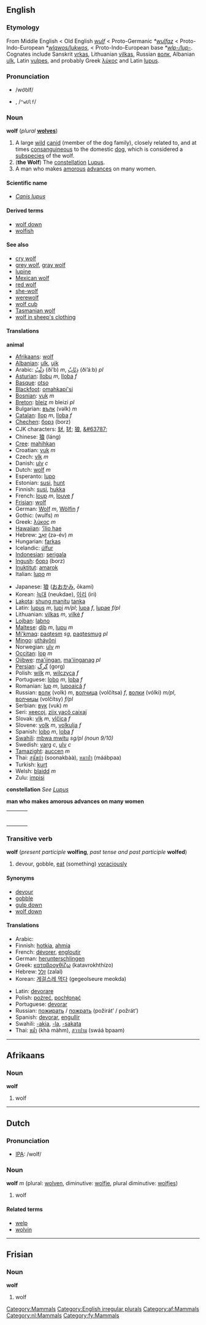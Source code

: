 {{wikipedia}}
==English==
[[Category:Mammals]]

=== Etymology ===
From Middle English < Old English ''[[wulf]]'' < Proto-Germanic ''*[[wulfaz]]'' < Proto-Indo-European ''*[[wlqwos/lukwos]]'', < Proto-Indo-European base ''*[[wlp-/lup-]]''. Cognates include Sanskrit [[vrkas]], Lithuanian [[vilkas]], Russian [[волк]], Albanian [[ulk]], Latin [[vulpes]], and probably Greek [[λύκος]] and Latin [[lupus]].

=== Pronunciation ===
*/wo͝olf/
*{{IPA|[ˈwʊɫf]}}, /<tt>"wUlf</tt>/
*:{{IPAchar|[[Rhymes:English:-ʊlf|Rhymes: -ʊlf]]}}

=== Noun ===
'''wolf''' (''plural'' '''[[wolves]]''')
#A large [[wild]] [[canid]] (member of the dog family), closely related to, and at times [[consanguineous]] to the domestic [[dog]], which is considered a [[subspecies]] of the wolf.
#('''the Wolf''') The [[constellation]] [[w:Lupus|Lupus]].
#A man who makes [[amorous]] [[advance]]s on many women.

====Scientific name====
*''[[Canis lupus]]''

====Derived terms====
*[[wolf down]]
*[[wolfish]]

====See also====
*[[cry wolf]]
*[[grey wolf]], [[gray wolf]]
*[[lupine]]
*[[Mexican wolf]]
*[[red wolf]]
*[[she-wolf]]
*[[werewolf]]
*[[wolf cub]]
*[[Tasmanian wolf]]
*[[wolf in sheep's clothing]]

====Translations====
'''animal'''
{{top}}
<!--Languages from A to I go here-->
*[[Afrikaans]]: [[wolf#Afrikaans|wolf]]
*[[Albanian]]: [[ulk]], [[ujk]]
*Arabic: [[ذئب|ذِئْبٌ]] (ði’b) ''m'', [[ذئاب|ذِئَابٌ]] (ði’áːb) ''pl''
*[[Asturian]]: [[llobu]] ''m'', [[lloba]] ''f''
*[[Basque]]: [[otso]]
*[[Blackfoot]]: [[omahkapi'si]]
*[[Bosnian]]: [[vuk]] ''m''
*[[Breton]]: [[bleiz]] ''m'' bleizi ''pl''
*Bulgarian: [[вълк]] (vəlk) ''m''
*[[Catalan]]: [[llop]] ''m'', [[lloba]] ''f''
*[[Chechen]]: [[борз]] (borz)
*CJK characters: [[豺]], [[犲]]; [[狼]], [[&#63787;]]
*Chinese: [[狼]] (láng)
*[[Cree]]: [[mahihkan]]
*Croatian: [[vuk]] ''m''
*Czech: [[vlk]] ''m''
*Danish: [[ulv]] ''c''
*Dutch: [[wolf#Dutch|wolf]] ''m''
*Esperanto: [[lupo]]
*Estonian: [[susi]], [[hunt]]
*Finnish: [[susi]], [[hukka]]
*French: [[loup]] ''m'', [[louve]] ''f''
*[[Frisian]]: [[wolf#Frisian|wolf]]
*German: [[Wolf#German|Wolf]] ''m'', [[Wölfin]] ''f''
*Gothic: (wulfs) ''m''
*Greek: [[λύκος]] ''m''
*[[Hawaiian]]: [[‘īlio hae]]
*Hebrew: [[זאב|זְאֵב]] (zə-év) ''m''
*Hungarian: [[farkas]]
*Icelandic: [[úlfur]]
*[[Indonesian]]: [[serigala]]
*[[Ingush]]: [[борз]] (borz)
*[[Inuktitut]]: [[amarok]]
*Italian: [[lupo]] ''m''
{{mid}}
<!--Languages from J to Z go here-->
*Japanese: [[狼]] ([[おおかみ]], ōkami)
*Korean: [[늑대]] (neukdae), [[이리]] (iri)
*[[Lakota]]: [[shung manitu]] [[tanka]]
*Latin: [[lupus]] ''m'', [[lupi]] ''m/pl''; [[lupa]] ''f'', [[lupae]] ''f/pl''
*Lithuanian: [[vilkas]] ''m'', [[vilkė]] ''f''
*[[Lojban]]: [[labno]]
*[[Maltese]]: [[dib]] ''m'', [[lupu]] ''m''
*[[Mi'kmaq]]: [[paqtesm]] ''sg'', [[paqtesmug]] ''pl''
*[[Mingo]]: [[utháyôni]]
*Norwegian: [[ulv]] ''m''
*[[Occitan]]: [[lop#Occitan|lop]] ''m''
*[[Ojibwe]]: [[ma'iingan]], [[ma'iinganag]] ''pl''
*[[Persian]]: [[گرگ]] (gorg)
*Polish: [[wilk]] ''m'', [[wilczyca]] ''f''
*Portuguese: [[lobo]] ''m'', [[loba]] ''f''
*Romanian: [[lup]] ''m'', [[lupoaică]] ''f''
*Russian: [[волк]] (volk) ''m'', [[волчица]] (volčítsa) ''f'', [[волки]] (vólki) ''m/pl'', [[волчицы]] (volčítsy) ''f/pl''
*Serbian: [[вук]] (vuk) ''m''
*Seri: [[xeecoj]], [[ziix yacö caixaj]]
*Slovak: [[vlk#Slovak|vlk]] ''m'', [[vlčica#Slovak|vlčica]] ''f''
*Slovene: [[volk]] ''m'', [[volkulja]] ''f''
*Spanish: [[lobo]] ''m'', [[loba]] ''f''
*[[Swahili]]: [[mbwa mwitu]] ''sg/pl (noun 9/10)''
*Swedish: [[varg]] ''c'', [[ulv]] ''c''
*[[Tamazight]]: [[auccen]] ''m''
*Thai: [[สุนัขบ้า]] (soonakbàà), [[หมาป่า]] (máábpaa)
*Turkish: [[kurt]]
*Welsh: [[blaidd]] ''m''
*Zulu: [[impisi]]
{{bottom}}

'''constellation'''
''See [[Lupus]]''

'''man who makes amorous advances on many women'''
{| border=0  width=100%
|-
|bgcolor="#FFFFE0" valign=top width=48%|
{|
|}
| width=1% |
|bgcolor="#FFFFE0" valign=top width=48%|
{|
|}
|}

===Transitive verb===
'''wolf''' (''present participle'' '''wolfing''', ''past tense and past participle'' '''wolfed''')

# devour, gobble, [[eat]] (something) [[voraciously]]

====Synonyms====
*[[devour]]
*[[gobble]]
*[[gulp down]]
*[[wolf down]]

====Translations====
{{top}}
*Arabic: {{ARchar|[[التهم بشراهة|اِلْتَهَمَ بِشْرَاهَة]]}} {{IPAchar|(iltáhama bišráːha)}}
*Finnish: [[hotkia]], [[ahmia]]
*French: [[dévorer]], [[engloutir]]
*German: [[herunterschlingen]]
*Greek: [[καταβροχθίζω]] (katavrokhthízo)
*Hebrew: [[זלל]] (zalal)
*Korean: [[게걸스레 먹다]] (gegeolseure meokda)
{{mid}}
*Latin: [[devorare]]
*Polish: [[pożreć]], [[pochłonąć]]
*Portuguese: [[devorar]]
*Russian: [[пожирать]] / [[пожрать]] (požirát’ / požrát’)
*Spanish: [[devorar]], [[engullir]]
*Swahili: [[-akia]], [[-la]], [[-sakata]]
*Thai: [[ขม้ำ]] (khà màhm), [[สวาปาม]] (swáá bpaam)
{{bottom}}


[[Category:English irregular plurals]]
----

==Afrikaans==
[[Category:af:Mammals]]
===Noun===
'''wolf'''

# wolf

----

==Dutch==
[[Category:nl:Mammals]]
===Pronunciation===
*[[w:IPA|IPA]]: /wolf/

===Noun===
'''wolf''' ''m'' (plural: [[wolven]], diminutive: [[wolfje]], plural diminutive: [[wolfjes]])

# wolf

====Related terms====
*[[welp]]
*[[wolvin]]

----

==Frisian==
[[Category:fy:Mammals]]

===Noun===
'''wolf'''

# wolf